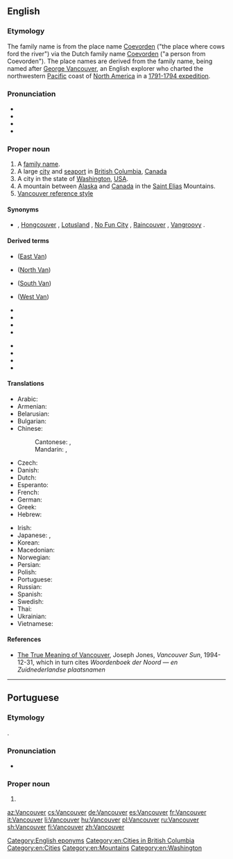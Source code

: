 ==English==

===Etymology===
The family name is from the {{etyl|nl|en}} place name [[Coevorden]] ("the place where cows ford the river") via the Dutch family name {{m|nl|van}} [[Coevorden]] ("a person from Coevorden"). The place names are derived from the family name, being named after [[w:George Vancouver|George Vancouver]], an English explorer who charted the northwestern [[Pacific]] coast of [[North America]] in a [[w:Vancouver Expedition|1791-1794 expedition]].

===Pronunciation===
* {{IPA|/væŋˈkuː.vɚ/|/vænˈkuː.vɚ/|lang=en}}
* {{audio|En-ca-Vancouver.ogg|Vancouver (Canadian)|lang=en}}
* {{audio|en-us-Vancouver.ogg|Vancouver (US)|lang=en}}
* {{rhymes|uːvə(r)|lang=en}}

===Proper noun===
{{wikipedia|Vancouver|Vancouver, British Columbia}}
{{wikipedia|Vancouver, Washington}}
{{en-proper noun}}

# A [[family name]].
# A large [[city]] and [[seaport]] in [[British Columbia]], [[Canada]]
# A city in the state of [[Washington]], [[USA]].
# A mountain between [[Alaska]] and [[Canada]] in the [[Saint Elias]] Mountains.
# [[w:Vancouver reference style|Vancouver reference style]]

====Synonyms====
* {{sense|Canadian city}} {{l|en|Hollywood North}} {{qualifier|informal}}, [[Hongcouver]] {{qualifier|informal|somewhat derogatory}}, [[Lotusland]] {{qualifier|informal}}, [[No Fun City]] {{qualifier|informal|usually pejorative}}, [[Raincouver]] {{qualifier|informal}}, [[Vangroovy]] {{qualifier|informal}}.

====Derived terms====
{{top3}}
* {{l|en|East Vancouver}} ([[East Van]])
* {{l|en|North Vancouver}} ([[North Van]])
* {{l|en|South Vancouver}} ([[South Van]])
* {{l|en|West Vancouver}} ([[West Van]])
{{mid3}}
* {{l|en|Hongcouver}}
* {{l|en|Raincouver}}
* {{l|en|Vangroovy}}
* {{l|en|Vansterdam}}
{{mid3}}
* {{l|en|Metro Vancouver}}
* {{l|en|Vancouverish}}
* {{l|en|Vancouverite}}
* {{l|en|Vancouver Island}}
{{bottom}}

====Translations====
{{trans-top|city}}
* Arabic: {{t|ar|فَانْكُوفَر|m|tr=fankūfar}}
* Armenian: {{t|hy|Վանկուվեր}}
* Belarusian: {{t|be|Ванкувер|m|tr=Vankúver}}
* Bulgarian: {{t|bg|Ванкувър|m|tr=Vankúvǎr}}
* Chinese:
*: Cantonese: {{t|yue|溫哥華|sc=Hani}}, {{t|yue|温哥华|tr=wan1 go1 waa4, wan1 go1 waa4-2|sc=Hani}}
*: Mandarin: {{t+|cmn|溫哥華|sc=Hani}}, {{t+|cmn|温哥华|tr=Wēngēhuá|sc=Hani}}
* Czech: {{t+|cs|Vancouver|m}}
* Danish: {{t|da|Vancouver}}
* Dutch: {{t|nl|Vancouver}}
* Esperanto: {{t|eo|Vankuvero}}
* French: {{t+|fr|Vancouver}}
* German: {{t+|de|Vancouver}}
* Greek: {{t+|el|Βανκούβερ}}
* Hebrew: {{t|he|ונקובר}}
{{trans-mid}}
* Irish: {{t|ga|Vancúbhar|m}}
* Japanese: {{t|ja|ヴァンクーヴァー|tr=Vankūvā}}, {{t|ja|バンクーバー|tr=Bankūbā}}
* Korean: {{t|ko|밴쿠버|sc=Hang}}
* Macedonian: {{t|mk|Ванкувер|m|tr=Vankúver|sc=Cyrl}}
* Norwegian: {{t|no|Vancouver}}
* Persian: {{t|fa|ونکوور|tr=Vankuver}}
* Polish: {{t+|pl|Vancouver}}
* Portuguese: {{t|pt|Vancouver}}
* Russian: {{t+|ru|Ванку́вер|m}}
* Spanish: {{t+|es|Vancouver}}
* Swedish: {{t|sv|Vancouver}}
* Thai: {{t|th|แวนคูเวอร์|tr=waenkoower}}
* Ukrainian: {{t|uk|Ванкувер|m|tr=Vankúver}}
* Vietnamese: {{t|vi|Vancouver}}
{{trans-bottom}}

====References====
* [http://www.library.ubc.ca./jones/vanety.html The True Meaning of Vancouver], Joseph Jones, ''Vancouver Sun'', 1994-12-31, which in turn cites ''Woordenboek der Noord &mdash; en Zuidnederlandse plaatsnamen''

[[Category:English eponyms]]
[[Category:en:Cities in British Columbia]]
[[Category:en:Cities]]
[[Category:en:Mountains]]
[[Category:en:Washington]]

----

==Portuguese==

===Etymology===
{{bor|pt|en|Vancouver}}.

===Pronunciation===
* {{a|Brazil}} {{IPA|/vɐ̃.ˈku.veʁ/|lang=pt}}

===Proper noun===
{{pt-proper noun|m-f}}

# {{place|pt|city|p/British Columbia|c/Canada|t1=Vancouver}}

[[az:Vancouver]]
[[cs:Vancouver]]
[[de:Vancouver]]
[[es:Vancouver]]
[[fr:Vancouver]]
[[it:Vancouver]]
[[li:Vancouver]]
[[hu:Vancouver]]
[[pl:Vancouver]]
[[ru:Vancouver]]
[[sh:Vancouver]]
[[fi:Vancouver]]
[[zh:Vancouver]]